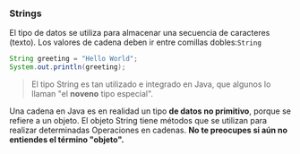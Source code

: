 
### **Strings**

El tipo de datos se utiliza para almacenar una secuencia de caracteres (texto). Los valores de cadena deben ir entre comillas dobles:`String`

```java
String greeting = "Hello World";
System.out.println(greeting);
```

> El tipo String es tan utilizado e integrado en Java, que algunos lo llaman "el **noveno** tipo especial".

Una cadena en Java es en realidad un tipo **de datos no primitivo**, porque se refiere a un objeto. El objeto String tiene métodos que se utilizan para realizar determinadas Operaciones en cadenas. **No te preocupes si aún no entiendes el término "objeto".**

